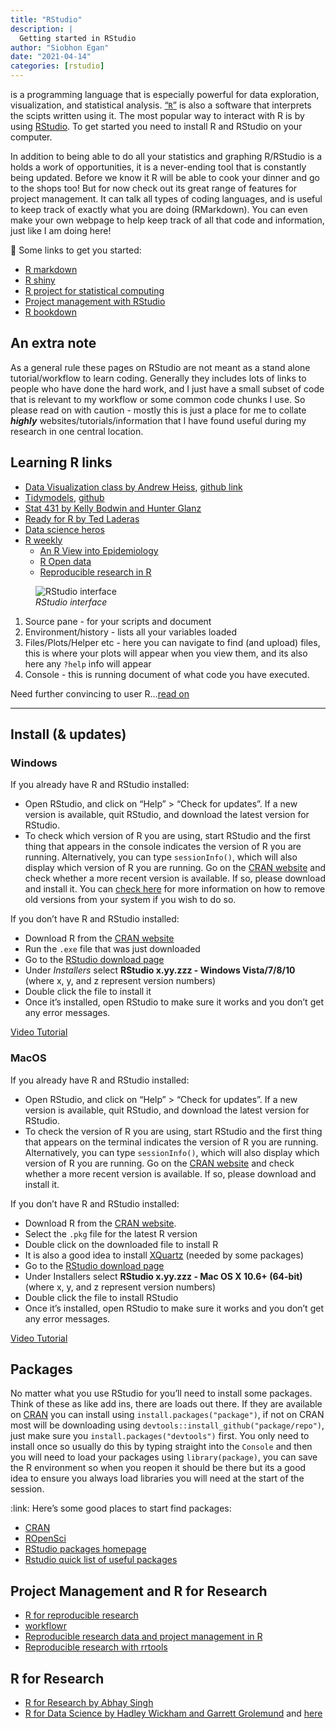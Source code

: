 ```yaml
---
title: "RStudio"
description: |
  Getting started in RStudio
author: "Siobhon Egan"
date: "2021-04-14"
categories: [rstudio]
---
```


<i class="fab fa-r-project"></i> is a programming language that is especially powerful for data exploration, visualization, and statistical analysis. ["`R`"](http://www.r-project.org/) is also a software that interprets the scipts written using it. The most popular way to interact with R is by using [RStudio](http://www.rstudio.com/). To get started you need to install R and RStudio on your computer.

In addition to being able to do all your statistics and graphing R/RStudio is a holds a work of opportunities, it is a never-ending tool that is constantly being updated. Before we know it R will be able to cook your dinner and go to the shops too! But for now check out its great range of features for project management. It can talk all types of coding languages, and is useful to keep track of exactly what you are doing (RMarkdown). You can even make your own webpage to help keep track of all that code and information, just like I am doing here!

🔗 Some links to get you started:

-   [R markdown](https://rmarkdown.rstudio.com/lesson-1.html)
-   [R shiny](https://shiny.rstudio.com/)
-   [R project for statistical computing](https://www.r-project.org/)
-   [Project management with RStudio](https://swcarpentry.github.io/r-novice-gapminder/02-project-intro/)
-   [R bookdown](https://bookdown.org/)

## An extra note

:::{.callout-note}
As a general rule these pages on RStudio are not meant as a stand alone tutorial/workflow to learn coding. Generally they includes lots of links to people who have done the hard work, and I just have a small subset of code that is relevant to my workflow or some common code chunks I use. So please read on with caution - mostly this is just a place for me to collate <i><b>highly</b></i> websites/tutorials/information that I have found useful during my research in one central location.
:::

## Learning R links

-   [Data Visualization class by Andrew Heiss](https://datavizm20.classes.andrewheiss.com/), [github link](https://github.com/andrewheiss/datavizm20.classes.andrewheiss.com)
-   [Tidymodels](https://www.tidymodels.org/), [github](https://github.com/tidymodels/tidymodels.org)
-   [Stat 431 by Kelly Bodwin and Hunter Glanz](https://cal-poly-advanced-r.github.io/STAT-431/)
-   [Ready for R by Ted Laderas](https://ready4r.netlify.app/)
-   [Data science heros](https://livebook.datascienceheroes.com/)
-   [R weekly](https://rweekly.org/)
    -   [An R View into Epidemiology](https://rviews.rstudio.com/2020/05/20/some-r-resources-for-epidemiology/)
    -   [R Open data](https://ropensci.org/blog/2020/05/19/covid-19-open-data/)
    -   [Reproducible research in R](https://annakrystalli.me/rrresearchACCE20/)

![*RStudio interface*](rstudio.png)

1.  Source pane - for your scripts and document
2.  Environment/history - lists all your variables loaded
3.  Files/Plots/Helper etc - here you can navigate to find (and upload) files, this is where your plots will appear when you view them, and its also here any `?help` info will appear
4.  Console - this is running document of what code you have executed.

Need further convincing to user R...[read on](https://datacarpentry.org/R-ecology-lesson/00-before-we-start.html)

------------------------------------------------------------------------

## Install (& updates) {#install}

### Windows {#windows}

If you already have R and RStudio installed:

-   Open RStudio, and click on "Help" \> "Check for updates". If a new version is available, quit RStudio, and download the latest version for RStudio.
-   To check which version of R you are using, start RStudio and the first thing that appears in the console indicates the version of R you are running. Alternatively, you can type `sessionInfo()`, which will also display which version of R you are running. Go on the [CRAN website](https://cran.r-project.org/bin/windows/base/) and check whether a more recent version is available. If so, please download and install it. You can [check here](https://cran.r-project.org/bin/windows/base/rw-FAQ.html#How-do-I-UNinstall-R_003f) for more information on how to remove old versions from your system if you wish to do so.

If you don't have R and RStudio installed:

-   Download R from the [CRAN website](http://cran.r-project.org/bin/windows/base/release.htm)
-   Run the `.exe` file that was just downloaded
-   Go to the [RStudio download page](https://www.rstudio.com/products/rstudio/download/#download)
-   Under *Installers* select **RStudio x.yy.zzz - Windows Vista/7/8/10** (where x, y, and z represent version numbers)
-   Double click the file to install it
-   Once it's installed, open RStudio to make sure it works and you don't get any error messages.

[Video Tutorial](https://www.youtube.com/watch?v=q0PjTAylwoU)

### MacOS {#macos}

If you already have R and RStudio installed:

-   Open RStudio, and click on "Help" \> "Check for updates". If a new version is available, quit RStudio, and download the latest version for RStudio.
-   To check the version of R you are using, start RStudio and the first thing that appears on the terminal indicates the version of R you are running. Alternatively, you can type `sessionInfo()`, which will also display which version of R you are running. Go on the [CRAN website](https://cran.r-project.org/bin/macosx/) and check whether a more recent version is available. If so, please download and install it.

If you don't have R and RStudio installed:

-   Download R from the [CRAN website](http://cran.r-project.org/bin/macosx/).
-   Select the `.pkg` file for the latest R version
-   Double click on the downloaded file to install R
-   It is also a good idea to install [XQuartz](https://www.xquartz.org/) (needed by some packages)
-   Go to the [RStudio download page](https://www.rstudio.com/products/rstudio/download/#download)
-   Under Installers select **RStudio x.yy.zzz - Mac OS X 10.6+ (64-bit)** (where x, y, and z represent version numbers)
-   Double click the file to install RStudio
-   Once it's installed, open RStudio to make sure it works and you don't get any error messages.

[Video Tutorial](https://www.youtube.com/watch?v=5-ly3kyxwEg)

## Packages {#packages}

No matter what you use RStudio for you'll need to install some packages. Think of these as like add ins, there are loads out there. If they are available on [CRAN](https://cran.r-project.org/web/packages/available_packages_by_name.html) you can install using `install.packages("package")`, if not on CRAN most will be downloading using `devtools::install_github("package/repo")`, just make sure you `install.packages("devtools")` first. You only need to install once so usually do this by typing straight into the `Console` and then you will need to load your packages using `library(package)`, you can save the R environment so when you reopen it should be there but its a good idea to ensure you always load libraries you will need at the start of the session.

:link: Here's some good places to start find packages:

-   [CRAN](https://cran.r-project.org/web/packages/available_packages_by_name.html)
-   [ROpenSci](https://ropensci.org/packages/)
-   [RStudio packages homepage](https://rstudio.com/products/rpackages/)
-   [Rstudio quick list of useful packages](https://support.rstudio.com/hc/en-us/articles/201057987-Quick-list-of-useful-R-packages)

## Project Management and R for Research

-   [R for reproducible research](https://annakrystalli.me/rrresearch/)
-   [workflowr](https://jdblischak.github.io/workflowr/)
-   [Reproducible research data and project management in R](https://annakrystalli.me/rrresearchACCE20/)
-   [Reproducible research with rrtools](https://annakrystalli.me/rrtools-repro-research/index.html)

## R for Research

-   [R for Research by Abhay Singh](https://singh1985.github.io/RforResearch/)
-   [R for Data Science by Hadley Wickham and Garrett Grolemund](https://r4ds.had.co.nz/) and [here](http://www.rforresearch.com/r-for-research-the-course)
